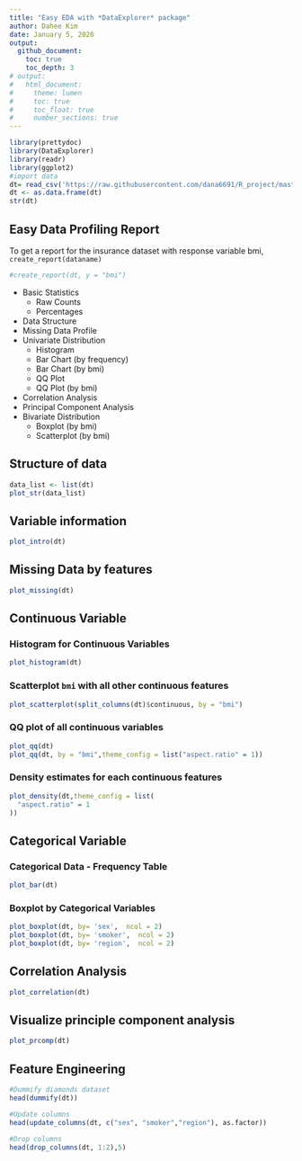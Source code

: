---
title: "Easy EDA with *DataExplorer* package"
author: Dahee Kim
date: January 5, 2020
output:
  github_document:
    toc: true
    toc_depth: 3
# output:
#   html_document:
#     theme: lumen
#     toc: true
#     toc_float: true
#     number_sections: true
---

```{r include=FALSE}
library(prettydoc)
library(DataExplorer)
library(readr)
library(ggplot2)
#import data
dt= read_csv('https://raw.githubusercontent.com/dana6691/R_project/master/Data/insurance.csv', col_names = TRUE)
dt <- as.data.frame(dt)
str(dt)
```

## Easy Data Profiling Report
To get a report for the insurance dataset with response variable bmi, `create_report(dataname)`
```{r}
#create_report(dt, y = "bmi")
```
- Basic Statistics
    - Raw Counts
    - Percentages
- Data Structure
- Missing Data Profile
- Univariate Distribution
    - Histogram
    - Bar Chart (by frequency)
    - Bar Chart (by bmi)
    - QQ Plot
    - QQ Plot (by bmi)
- Correlation Analysis
- Principal Component Analysis
- Bivariate Distribution
    - Boxplot (by bmi)
    - Scatterplot (by bmi)
    
## Structure of data
```{r}
data_list <- list(dt)
plot_str(data_list)
```

## Variable information
```{r}
plot_intro(dt)
```

## Missing Data by features
```{r}
plot_missing(dt)
```

## Continuous Variable
### Histogram for Continuous Variables
```{r}
plot_histogram(dt)
```

### Scatterplot `bmi` with all other continuous features
```{r}
plot_scatterplot(split_columns(dt)$continuous, by = "bmi")
```

### QQ plot of all continuous variables
```{r}
plot_qq(dt)
plot_qq(dt, by = "bmi",theme_config = list("aspect.ratio" = 1))
```

### Density estimates for each continuous features
```{r}
plot_density(dt,theme_config = list(
  "aspect.ratio" = 1
))
```

## Categorical Variable
### Categorical Data - Frequency Table
```{r}
plot_bar(dt)
```

### Boxplot by Categorical Variables
```{r}
plot_boxplot(dt, by= 'sex',  ncol = 2)
plot_boxplot(dt, by= 'smoker',  ncol = 2)
plot_boxplot(dt, by= 'region',  ncol = 2)
```

## Correlation Analysis
```{r}
plot_correlation(dt)
```

## Visualize principle component analysis
```{r}
plot_prcomp(dt)
```

## Feature Engineering
```{r}
#Dummify diamonds dataset
head(dummify(dt))

#Update columns
head(update_columns(dt, c("sex", "smoker","region"), as.factor))

#Drop columns
head(drop_columns(dt, 1:2),5)
```


